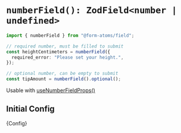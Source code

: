 
<Meta title="fields/numberField" of={NumberFieldStories} />

# `numberField(): ZodField<number | undefined>`

```ts
import { numberField } from "@form-atoms/field";

// required number, must be filled to submit
const heightCentimeters = numberField({
  required_error: "Please set your height.",
});

// optional number, can be empty to submit
const tipAmount = numberField().optional();
```

Usable with [useNumberFieldProps()](?path=/docs/hooks-useNumberFieldProps--docs)

## Initial Config

<Markdown>{Config}</Markdown>

<Stories />

